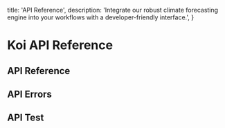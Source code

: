   title: 'API Reference',
  description:
    'Integrate our robust climate forecasting engine into your workflows with a developer-friendly interface.',
}


# Koi API Reference

## API Reference
<ApiReference />

## API Errors
<ApiErrors />

## API Test
<ApiTest />